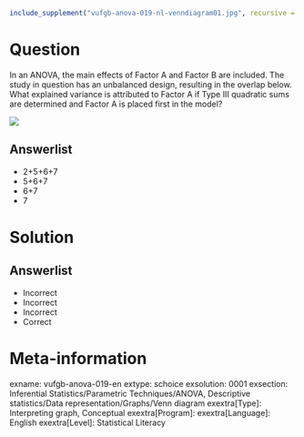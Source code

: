 ```r
include_supplement("vufgb-anova-019-nl-venndiagram01.jpg", recursive = TRUE)
```

Question
========

In an ANOVA, the main effects of Factor A and Factor B are included. The study in question has an unbalanced design, resulting in the overlap below. What explained variance is attributed to Factor A if Type III quadratic sums are determined and Factor A is placed first in the model?

![](vufgb-anova-019-nl-venndiagram01.jpg)
  
Answerlist
----------
* 2+5+6+7
* 5+6+7
* 6+7
* 7


Solution
========

Answerlist
----------
* Incorrect
* Incorrect
* Incorrect
* Correct

Meta-information
================
exname: vufgb-anova-019-en
extype: schoice
exsolution: 0001
exsection: Inferential Statistics/Parametric Techniques/ANOVA, Descriptive statistics/Data representation/Graphs/Venn diagram
exextra[Type]: Interpreting graph, Conceptual
exextra[Program]: 
exextra[Language]: English
exextra[Level]: Statistical Literacy
